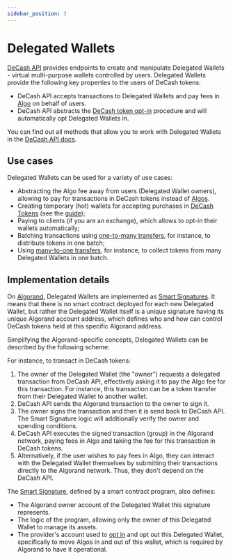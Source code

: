 ```yaml
---
sidebar_position: 3
---
```



# Delegated Wallets

[DeCash API](/docs/api/overview) provides endpoints to create and manipulate Delegated Wallets -
virtual multi-purpose wallets controlled by users. Delegated Wallets provide the following key
properties to the users of DeCash tokens:

+ DeCash API accepts transactions to Delegated Wallets and pay fees in [Algo](#TODO) on behalf of users.
+ DeCash API abstracts the [DeCash token opt-in](/docs/concepts/tokens#token-opt-in) procedure and will automatically opt Delegated Wallets in.

You can find out all methods that allow you to work with Delegated Wallets in the [DeCash API docs](/docs/api/overview).


## Use cases

Delegated Wallets can be used for a variety of use cases:

+ Abstracting the Algo fee away from users (Delegated Wallet owners), allowing to pay for transactions in DeCash tokens instead of [Algos](#TODO).
+ Creating temporary (hot) wallets for accepting purchases in [DeCash Tokens](/docs/concepts/tokens) (see the [guide](#TODO));
+ Paying to clients (if you are an exchange), which allows to opt-in their wallets automatically;
+ Batching transactions using [one-to-many transfers](/docs/api/algorand/one-to-many-transfer), for instance, to distribute tokens in one batch;
+ Using [many-to-one transfers](/docs/api/algorand/many-to-one-transfer), for instance, to collect tokens from many Delegated Wallets in one batch.


## Implementation details

On [Algorand](/docs/concepts/algorand/), Delegated Wallets are implemented as [Smart Signatures](https://developer.algorand.org/docs/get-details/dapps/smart-contracts/#smart-signatures).
It means that there is no smart contract deployed for each new Delegated Wallet, but rather the
Delegated Wallet itself is a unique signature having its unique Algorand account address, which
defines who and how can control DeCash tokens held at this specific Algorand address.

Simplifying the Algorand-specific concepts, Delegated Wallets can be described by the following scheme:

<CenteredImage alt="Delegated wallets" src="/img/delegated-wallets.png"/>

For instance, to transact in DeCash tokens:

1. The owner of the Delegated Wallet (the "owner") requests a delegated transaction from DeCash API, effectively
   asking it to pay the Algo fee for this transaction. For instance, this transaction can be a token transfer
	 from their Delegated Wallet to another wallet.
2. DeCash API sends the Algorand transaction to the owner to sign it.
3. The owner signs the transaction and then it is send back to DeCash API. The Smart Signature logic will
   additionally verify the owner and spending conditions.
4. DeCash API executes the signed transaction (group) in the Algorand network, paying fees in Algo and taking the
   fee for this transaction in DeCash tokens.
5. Alternatively, if the user wishes to pay fees in Algo, they can interact with the Delegated Wallet themselves
   by submitting their transactions directly to the Algorand network. Thus, they don't depend on the DeCash API.

The [Smart Signature](https://developer.algorand.org/docs/get-details/dapps/smart-contracts/#smart-signatures),
defined by a smart contract program, also defines:

+ The Algorand owner account of the Delegated Wallet this signature represents.
+ The logic of the program, allowing only the owner of this Delegated Wallet to manage its assets.
+ The provider's account used to [opt in](/docs/concepts/tokens#token-opt-in) and opt out this Delegated Wallet,
	specifically to move Algos in and out of this wallet, which is required by Algorand to have it operational.
